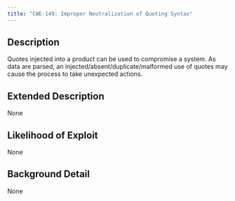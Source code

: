 ```yaml
---
title: "CWE-149: Improper Neutralization of Quoting Syntax"
---
```


## Description
Quotes injected into a product can be used to compromise a system. As data are parsed, an injected/absent/duplicate/malformed use of quotes may cause the process to take unexpected actions.

## Extended Description
None

## Likelihood of Exploit
None

## Background Detail
None
        
